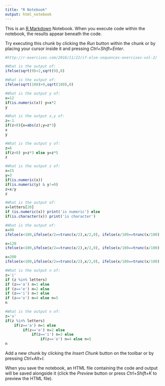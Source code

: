 ```yaml
---
title: "R Notebook"
output: html_notebook
---
```


This is an [R Markdown](http://rmarkdown.rstudio.com) Notebook. When you execute code within the notebook, the results appear beneath the code. 

Try executing this chunk by clicking the *Run* button within the chunk or by placing your cursor inside it and pressing *Ctrl+Shift+Enter*. 

```r
#http://r-exercises.com/2016/11/22/if-else-sequences-exercises-vol-2/

#What is the output of:
ifelse(sqrt(9)<2,sqrt(9),0)

#What is the output of:
ifelse(sqrt(100)>9,sqrt(100),0)

#What is the output y of:
x=12
if(is.numeric(x)) y=x*2
y

#What is the output x,y of:
z=-1
if(z<0){x=abs(z);y=z*3}
x
y

#What is the output y of:
z=6
if(z<0) y=z*3 else y=z*5
z

#What is the output z of:
x=15
y=3
if(is.numeric(x))
if(is.numeric(y) & y!=0)
z=x/y
z

#What is the output of:
x=letters[20]
if (is.numeric(x)) print('is numeric') else
if(is.character(x)) print('is character')

#What is the output of:
x=90
ifelse(x<100,ifelse(x/2==trunc(x/2),x/2,0), ifelse(x/100==trunc(x/100),x/100,-1))

x=120
ifelse(x<100,ifelse(x/2==trunc(x/2),x/2,0), ifelse(x/100==trunc(x/100),x/100,-1))

x=200
ifelse(x<100,ifelse(x/2==trunc(x/2),x/2,0), ifelse(x/100==trunc(x/100),x/100,-1))

#What is the output n of:
z='i'
if (z %in% letters)
if (z=='a') n=1 else
if (z=='e') n=2 else
if (z=='i') n=3 else
if (z=='o') n=4 else n=5
n

#What is the output n of:
z='u'
if(z %in% letters)
    if(z=='a') n=1 else
        if(z=='e') n=2 else
            if(z=='i') n=3 else
                if(z=='o') n=4 else n=5
n


```

Add a new chunk by clicking the *Insert Chunk* button on the toolbar or by pressing *Ctrl+Alt+I*.

When you save the notebook, an HTML file containing the code and output will be saved alongside it (click the *Preview* button or press *Ctrl+Shift+K* to preview the HTML file).
